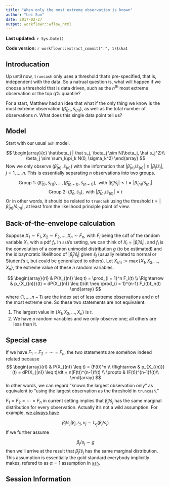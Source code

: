 ```yaml
---
title: "When only the most extreme observation is known"
author: "Lei Sun"
date: 2017-02-27
output: workflowr::wflow_html
---
```



**Last updated:** `r Sys.Date()`

**Code version:** `r workflowr::extract_commit(".", 1)$sha1`

## Introducation

Up until now, `truncash` only uses a threshold that's pre-specified, that is, independent with the data.  So a natrual question is, what will happen if we choose a threshold that is data driven, such as the $n^\text{th}$ most extreme observation or the top $q\%$ quantile?

For a start, Matthew had an idea that what if the only thing we know is the most extreme observation $(\hat\beta_{(n)}, \hat s_{(n)})$, as well as the total number of observations $n$.  What does this single data point tell us?

## Model

Start with our usual `ash` model.

$$
\begin{array}{c}
\hat\beta_j | \hat s_j, \beta_j \sim N(\beta_j, \hat s_j^2)\\
\beta_j \sim \sum_k\pi_k N(0, \sigma_k^2)
\end{array}
$$
Now we only observe $(\hat\beta_{(n)}, \hat s_{(n)})$ with the information that $|\hat\beta_{(n)}/\hat s_{(n)}| \geq |\hat\beta_{j}/\hat s_{j}|$, $j = 1, \ldots, n$.  This is essentially separating $n$ observations into two groups.

$$
\text{Group 1: }(\hat\beta_{(1)}, \hat s_{(1)}), \ldots, (\hat\beta_{(n - 1)}, \hat s_{(n - 1)}), \text{ with } |\hat\beta_j/\hat s_j| \leq t = |\hat\beta_{(n)}/\hat s_{(n)}|
$$
$$
\text{Group 2: }(\hat\beta_{n}, \hat s_{n}), \text{ with } |\hat\beta_{(n)}/\hat s_{(n)}| = t
$$
Or in other words, it should be related to `truncash` using the threshold $t = |\hat\beta_{(n)}/\hat s_{(n)}|$, at least from the likelihood principle point of view.

## Back-of-the-envelope calculation

Suppose $X_1 \sim F_1, X_2\sim F_2, \ldots, X_n \sim F_n$, with $F_i$ being the cdf of the random variable $X_i$, with a pdf $f_i$.  In `ash`'s setting, we can think of $X_i = |\hat\beta_i/ \hat s_i|$, and $f_i$ is the convolution of a common unimodel distribution $g$ (to be estimated) and the idiosyncratic likelihood of $|\hat\beta_j / \hat s_j|$ given $\hat s_j$ (usually related to normal or Student's t, but could be generalized to others).  Let $X_{(n)}:=\max\{X_1, X_2, \ldots, X_n\}$, the extreme value of these $n$ random variables.

$$
\begin{array}{rl}
& P(X_{(n)} \leq t) = \prod_{i = 1}^n F_i(t) \\
\Rightarrow & p_{X_{(n)}}(t) = dP(X_{(n)} \leq t)/dt \neq
\prod_{i = 1}^{n-1} F_i(t)f_n(t)
\end{array}
$$
where $\{1, \ldots, n-1\}$ are the index set of less extreme observations and $n$ of the most extreme one.  So these two statements are not equivalent.

1. The largest value in $\{X_1, X_2, \ldots, X_n\}$ is $t$.
2. We have $n$ random variables and we only observe one; all others are less than it.

## Special case

If we have $F_1 = F_2 = \cdots = F_n$, the two statements are somehow indeed related because
$$
\begin{array}{rl}
& P(X_{(n)} \leq t) = (F(t))^n \\
\Rightarrow & p_{X_{(n)}}(t) = dP(X_{(n)} \leq t)/dt =
n(F(t))^{n-1}f(t) \\
 \propto & (F(t))^{n-1}f(t)\\
\end{array}
$$
In other words, we can regard "known the largest observation only" as equivalent to "using the largest observation as the threshold in `truncash`."

$F_1 = F_2 = \cdots = F_n$ in current setting implies that $\hat\beta_j / \hat s_j$ has the same marginal distribution for every observation.  Actually it's not a wild assumption.  For example, [we always have](t-likelihood.html)

$$
\hat\beta_j / \hat s_j | \beta_j, s_j, \nu_j \sim t_{\nu_j}(\beta_j / s_j)
$$
If we further assume

$$
\beta_j / s_j \sim g
$$
then we'll arrive at the result that $\hat\beta_j / \hat s_j$ has the same marginal distribution.  This assumption is essentially the gold standard everybody implicitly makes, refered to as $\alpha = 1$ assumption in [`ash`].

[`ash`]: https://doi.org/10.1093/biostatistics/kxw041

## Session Information

